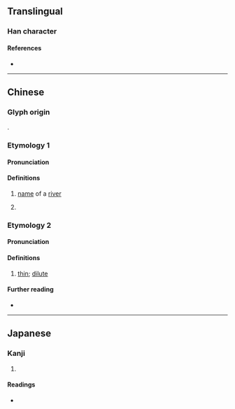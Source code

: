 {{character info}}
==Translingual==

===Han character===
{{Han char|rn=85|rad=水|as=11|sn=14|four=|canj=EJDK|ids=⿰氵教 (GHT),⿰氵敎 (J)}}

====References====
* {{Han ref|kx=0645.250|dkj=18132|hdz=31713.050|uh=6F16|ud=28438}}

----

==Chinese==
{{zh-forms}}

===Glyph origin===
{{Han compound|水|alt1=氵|教|c1=s|c2=p|t1=water|ls=psc}}.

===Etymology 1===
{{rfe|zh}}

====Pronunciation====
{{zh-pron
|m=jiào
|c=gaau3
|cat=pn
|mn=kà
}}

====Definitions====
{{zh-hanzi}}

# [[name]] of a [[river]] {{rfclarify|zh}}
# {{zh-alt-form|滘|dot=,}} {{zh-used in|東漖|nocap=1|dot=,}} {{n-g|a place name in Guangzhou.}}

===Etymology 2===

====Pronunciation====
{{zh-pron
|mn=kà
|mn-t=ga3
}}

====Definitions====
{{zh-hanzi}} {{tlb|zh|Min Nan}}

# [[thin]]; [[dilute]]
#: {{zh-ant|*洘}}

====Further reading====
* {{thcwd|10639}}

----

==Japanese==

===Kanji===
{{ja-kanji|grade=|rs=水11}}

# {{rfdef|ja|sort=水11}}

====Readings====
* {{ja-readings|on=[[こう]] (kō), [[きょう]] (kyō)|kun=}}